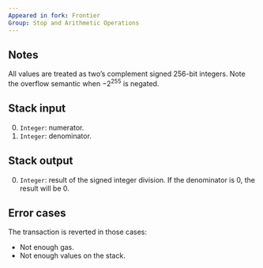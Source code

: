 ```yaml
---
Appeared in fork: Frontier
Group: Stop and Arithmetic Operations
---
```


## Notes

All values are treated as two’s complement signed 256-bit integers. Note the overflow semantic when −2<sup>255</sup> is negated.

## Stack input

0. `Integer`: numerator.
1. `Integer`: denominator.

## Stack output

0. `Integer`: result of the signed integer division. If the denominator is 0, the result will be 0.

## Error cases

The transaction is reverted in those cases:
- Not enough gas.
- Not enough values on the stack.
